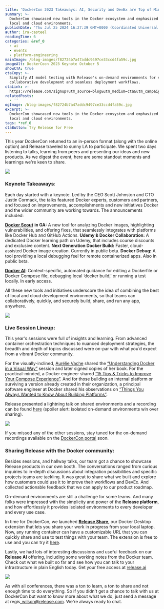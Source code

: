 ```yaml
---
title: 'DockerCon 2023 Takeaways: AI, Security and DevEx are Top of Mind'
summary: >-
  DockerCon showcased new tools in the Docker ecosystem and emphasized a move to
  local and cloud environments.
publishDate: 'Thu Jul 25 2024 16:27:39 GMT+0000 (Coordinated Universal Time)'
author: ira-casteel
readingTime: 6
categories: &ref_0
  - ai
  - events
  - platform-engineering
mainImage: /blog-images/f82724b7a47addc9497ce33ccd4fa59c.jpg
imageAlt: DockerCoon 2023 Keynote October 5
showCTA: true
ctaCopy: >-
  Simplify AI model testing with Release's on-demand environments for secure,
  collaborative development and seamless deployment workflows.
ctaLink: >-
  https://release.com/signup?utm_source=blog&utm_medium=cta&utm_campaign=blog-cta&utm_content=dockercon-2023-takeaways-ai-security-and-devex-are-top-of-mind
relatedPosts:
  - ''
ogImage: /blog-images/f82724b7a47addc9497ce33ccd4fa59c.jpg
excerpt: >-
  DockerCon showcased new tools in the Docker ecosystem and emphasized a move to
  local and cloud environments.
tags: *ref_0
ctaButton: Try Release for Free
---
```


This year DockerCon returned to an in-person format (along with the online option) and Release traveled to sunny LA to participate. We spent two days listening to talks, learning from peers and presenting our ideas and new products. As we digest the event, here are some standout moments and learnings we're keen to share.

![](/blog-images/13b906b70d214ca3f28af18356bd120f.jpeg)

### **Keynote Takeaways:**

Each day started with a keynote. Led by the CEO Scott Johnston and CTO Justin Cormack, the talks featured Docker experts, customers and partners, and focused on improvements, accomplishments and new initiatives Docker and the wider community are working towards. The announcements included:

[**Docker Scout**](https://www.docker.com/products/docker-scout/) **in GA:** A new tool for analyzing Docker images, highlighting vulnerabilities, and offering fixes, that seamlessly integrates with platforms like Docker Hub and GitHub Actions.
**Udemy & Docker Collaboration:** A dedicated Docker learning path on Udemy, that includes course discounts and exclusive content.
**Next Generation Docker Build:** Faster, cloud-assisted Docker image creation. Currently in public beta.
**Docker Debug:** A tool providing a local debugging feel for remote containerized apps. Also in public beta.

[**Docker AI**](https://www.docker.com/ai-early-access-program/): Context-specific, automated guidance for editing a Dockerfile or Docker Compose file, debugging local ‘docker build,’ or running a test locally. In early access.

All these new tools and initiatives underscore the idea of combining the best of local and cloud development environments, so that teams can collaboratively, quickly, and securely build, share, and run any app, anywhere.

![](/blog-images/87705afc739ade1f37e4154fa553bdfa.jpeg)

### **Live Session Lineup:**

This year's sessions were full of insights and learning. From advanced container orchestration techniques to nuanced deployment strategies, the breadth and depth of topics discussed were on-par with what you’d expect from a vibrant Docker community.

For the visually-inclined, [Aurélie Vache](https://www.dockercon.com/2023/speaker/895940/aur%C3%A9lie-vache) shared the [“Understanding Docker in a Visual Way”](https://www.dockercon.com/2023/session/1736615/understanding-docker-in-a-visual-way) session and later signed copies of her book. For the practical-minded, a Docker engineer shared [“15 Tips & Tricks to Improve Your Compose Experience”](https://www.dockercon.com/2023/session/1736584/15-tips-tricks-to-improve-your-compose-experience). And for those building an internal platform or surviving a version already created in their organization, a principal software engineer at Docker shared his observations on [“Things You Always Wanted to Know About Building Platforms”](https://www.dockercon.com/2023/session/1736606/things-you-always-wanted-to-know-about-building-platforms).

Release presented a lightning talk on shared environments and a recording can be found [here](https://vimeo.com/872652454?utm_source=blog&utm_medium=blog&utm_campaign=dockercon23) (spoiler alert: isolated on-demand environments win over sharing).  

![](/blog-images/e10ea90a0ba21c35cdd749a6b726255a.jpeg)

If you missed any of the other sessions, stay tuned for the on-demand recordings available on the [DockerCon portal](https://www.dockercon.com/2023) soon.

### **Sharing Release with the Docker community:**

Besides sessions, and hallway talks, our team got a chance to showcase Release products in our own booth. The conversations ranged from curious inquiries to in-depth discussions about integration possibilities and specific projects teams are tackling. It was great to share what we built and explore how customers could use it to improve their workflows and DevEx. And collected actionable feedback that we can apply to our product roadmap.

On-demand environments are still a challenge for some teams. And many folks were impressed with the simplicity and power of the **Release platform**, and how effortlessly it provides isolated environments to every developer and every use case.

In time for DockerCon, we launched [**Release Share**](https://open.docker.com/extensions/marketplace?extensionId=releasecom/docker-extension), our Docker Desktop extension that lets you share your work in progress from your local laptop. Now, any running container can have a customizable URL that you can quickly share and use to test things with your team. The extension is free to use and you can try it [here](https://open.docker.com/extensions/marketplace?extensionId=releasecom/docker-extension).

Lastly, we had lots of interesting discussions and useful feedback on our **Release AI** offering, including some working notes from the Docker team. Check out what we built so far and see how you can talk to your infrastructure in plain English today. Get your free access at [release.ai](http://release.ai/)

![](/blog-images/87c088c9d9e3a6883663db01e641dcfa.jpeg)

As with all conferences, there was a ton to learn, a ton to share and not enough time to do everything. So if you didn't get a chance to talk with us at DockerCon but want to know more about what we do, just send a message at regis\_wilson@release.com. We're always ready to chat.
